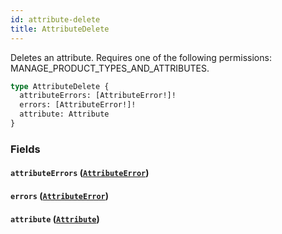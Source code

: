 ```yaml
---
id: attribute-delete
title: AttributeDelete
---
```


Deletes an attribute. Requires one of the following permissions: MANAGE_PRODUCT_TYPES_AND_ATTRIBUTES.

```graphql
type AttributeDelete {
  attributeErrors: [AttributeError!]!
  errors: [AttributeError!]!
  attribute: Attribute
}
```

### Fields

#### `attributeErrors` ([`AttributeError`](../../../developer/api-reference/objects/attribute-error))

#### `errors` ([`AttributeError`](../../../developer/api-reference/objects/attribute-error))

#### `attribute` ([`Attribute`](../../../developer/api-reference/objects/attribute))
